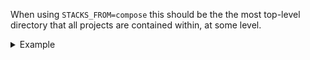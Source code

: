 When using `STACKS_FROM=compose` this should be the the most top-level directory that all projects are contained within, at some level.

<details>

<summary>Example</summary>

`docker compose ls` reveals these projects:

```
NAME     STATUS   CONFIG FILES
immich   running  /home/myUser/homelab/immich/compose.yaml
plex     running  /home/myUser/homelab/plex/docker-compose.yaml
project1 running  /home/myUser/localDev/myProjects/project1/compose.yaml
```

```
.
└── /home/myUser
    ├── homeLab
    │   ├── immich
    │   │   └── compose.yaml
    │   └── plex
    │       ├── docker-compose.yaml
    │       └── .git
    └── localDev
        └── myProjects
            └── project1
                └── compose.yaml
```

Then **Host Directory** should be `/home/myUser`

</details>